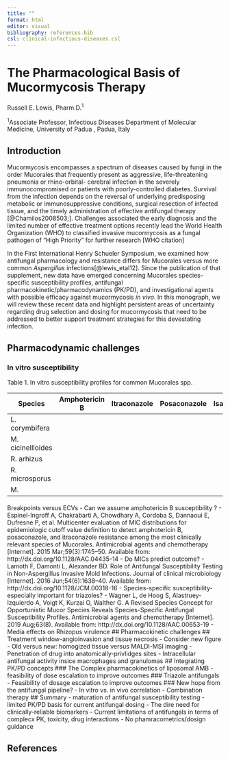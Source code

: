 ```yaml
---
title: ""
format: html
editor: visual
bibliography: references.bib
csl: clinical-infectious-diseases.csl
---
```


# The Pharmacological Basis of Mucormycosis Therapy

Russell E. Lewis, Pharm.D.^1^

^1^Associate Professor, Infectious Diseases Department of Molecular Medicine, University of Padua , Padua, Italy

## Introduction

Mucormycosis encompasses a spectrum of diseases caused by fungi in the order Mucorales that frequently present as aggressive, life-threatening pneumonia or rhino-orbital- cerebral infection in the severely immunocompromised or patients with poorly-controlled diabetes. Survival from the infection depends on the reversal of underlying predisposing metabolic or immunosuppressive conditions, surgical resection of infected tissue, and the timely administration of effective antifungal therapy [@Chamilos2008503;]. Challenges associated the early diagnosis and the limited number of effective treatment options recently lead the World Health Organization (WHO) to classified invasive mucormycosis as a fungal pathogen of "High Priority" for further research \[WHO citation\]

In the First International Henry Schueler Symposium, we examined how antifungal pharmacology and resistance differs for Mucorales versus more common *Aspergillus* infections[@lewis_etal12]. Since the publication of that supplement, new data have emerged concerning Mucorales species-specific susceptibility profiles, antifungal pharmacokinetic/pharmacodynamics (PK/PD), and investigational agents with possible efficacy against mucormycosis *in vivo*. In this monograph, we will review these recent data and highlight persistent areas of uncertainty regarding drug selection and dosing for mucormycosis that need to be addressed to better support treatment strategies for this devestating infection.

## Pharmacodynamic challenges

### In vitro susceptibility

Table 1. In vitro susceptibility profiles for common Mucorales spp.

| Species           | Amphotericin B | Itraconazole | Posaconazole | Isavuconazole |
|---------------|---------------|---------------|---------------|---------------|
| L. corymbifera    |                |              |              |               |
| M. cicinellloides |                |              |              |               |
| R. arhizus        |                |              |              |               |
| R. microsporus    |                |              |              |               |
| M.                |                |              |              |               |

#### 

Breakpoints versus ECVs - Can we assume amphotericin B susceptibility ? - Espinel-Ingroff A, Chakrabarti A, Chowdhary A, Cordoba S, Dannaoui E, Dufresne P, et al. Multicenter evaluation of MIC distributions for epidemiologic cutoff value definition to detect amphotericin B, posaconazole, and itraconazole resistance among the most clinically relevant species of Mucorales. Antimicrobial agents and chemotherapy \[Internet\]. 2015 Mar;59(3):1745--50. Available from: http://dx.doi.org/10.1128/AAC.04435-14 - Do MICs predict outcome? - Lamoth F, Damonti L, Alexander BD. Role of Antifungal Susceptibility Testing in Non-Aspergillus Invasive Mold Infections. Journal of clinical microbiology \[Internet\]. 2016 Jun;54(6):1638--40. Available from: http://dx.doi.org/10.1128/JCM.00318-16 - Species-specific susceptibility-especially important for triazoles? - Wagner L, de Hoog S, Alastruey-Izquierdo A, Voigt K, Kurzai O, Walther G. A Revised Species Concept for Opportunistic Mucor Species Reveals Species-Specific Antifungal Susceptibility Profiles. Antimicrobial agents and chemotherapy \[Internet\]. 2019 Aug;63(8). Available from: http://dx.doi.org/10.1128/AAC.00653-19 - Media effects on Rhizopus virulence \## Pharmacokinetic challenges \## Treatment window-angioinvasion and tissue necrosis - Consider new figure - Old versus new: homogized tissue versus MALDI-MSI imaging - Penetration of drug into anatomically-privlidges sites - Intracellular antifungal activity insice macrophages and granulomas \## Integrating PK/PD concepts \### The Complex pharmacokinetics of liposomal AMB - feasibility of dose escalation to improve outcomes \### Triazole antifungals - Feasibility of dosage escalation to improve outcomes \### New hope from the antifungal pipeline? - In vitro vs. in vivo correlation - Combination therapy \## Summary - maturation of antifungal susceptibility testing - limited PK/PD basis for current antifungal dosing - The dire need for clinically-reliable biomarkers - Current limitations of antifungals in terms of complecx PK, toxicity, drug interactions - No phamracometrics/dosign guidance

## References
